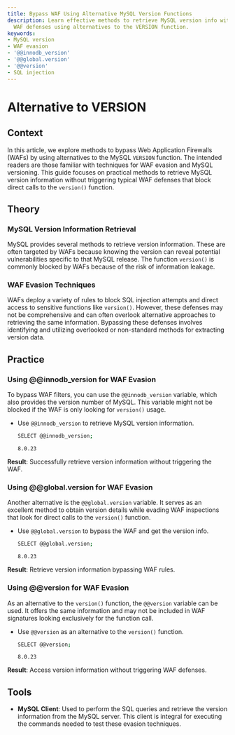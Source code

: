 ```yaml
---
title: Bypass WAF Using Alternative MySQL Version Functions
description: Learn effective methods to retrieve MySQL version info without triggering
  WAF defenses using alternatives to the VERSION function.
keywords:
- MySQL version
- WAF evasion
- '@@innodb_version'
- '@@global.version'
- '@@version'
- SQL injection
---
```


# Alternative to VERSION

## Context

In this article, we explore methods to bypass Web Application Firewalls (WAFs) by using alternatives to the MySQL `VERSION` function. The intended readers are those familiar with techniques for WAF evasion and MySQL versioning. This guide focuses on practical methods to retrieve MySQL version information without triggering typical WAF defenses that block direct calls to the `version()` function.

## Theory

### MySQL Version Information Retrieval

MySQL provides several methods to retrieve version information. These are often targeted by WAFs because knowing the version can reveal potential vulnerabilities specific to that MySQL release. The function `version()` is commonly blocked by WAFs because of the risk of information leakage.

### WAF Evasion Techniques

WAFs deploy a variety of rules to block SQL injection attempts and direct access to sensitive functions like `version()`. However, these defenses may not be comprehensive and can often overlook alternative approaches to retrieving the same information. Bypassing these defenses involves identifying and utilizing overlooked or non-standard methods for extracting version data.

## Practice

### Using @@innodb_version for WAF Evasion

To bypass WAF filters, you can use the `@@innodb_version` variable, which also provides the version number of MySQL. This variable might not be blocked if the WAF is only looking for `version()` usage.

- Use `@@innodb_version` to retrieve MySQL version information.
  
  ```bash
  SELECT @@innodb_version;
  ```

  ```
  8.0.23
  ```

**Result**: Successfully retrieve version information without triggering the WAF.

### Using @@global.version for WAF Evasion

Another alternative is the `@@global.version` variable. It serves as an excellent method to obtain version details while evading WAF inspections that look for direct calls to the `version()` function.

- Use `@@global.version` to bypass the WAF and get the version info.
  
  ```bash
  SELECT @@global.version;
  ```

  ```
  8.0.23
  ```

**Result**: Retrieve version information bypassing WAF rules.

### Using @@version for WAF Evasion

As an alternative to the `version()` function, the `@@version` variable can be used. It offers the same information and may not be included in WAF signatures looking exclusively for the function call.

- Use `@@version` as an alternative to the `version()` function.
  
  ```bash
  SELECT @@version;
  ```

  ```
  8.0.23
  ```

**Result**: Access version information without triggering WAF defenses.

## Tools

- **MySQL Client**: Used to perform the SQL queries and retrieve the version information from the MySQL server. This client is integral for executing the commands needed to test these evasion techniques.